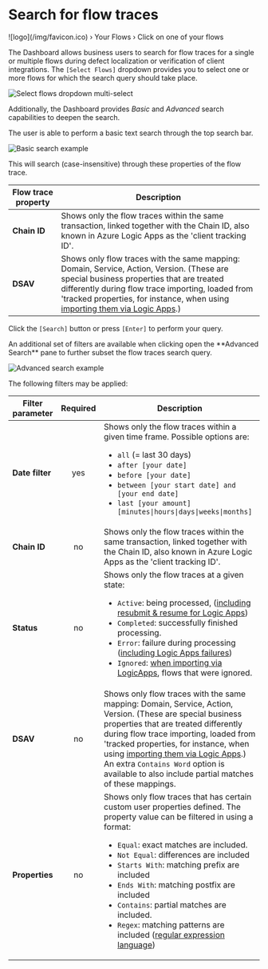
# Search for flow traces
<nav class="custom-breadcrumb">
  <span class="breadcrumb-item no-padding">
    ![logo](/img/favicon.ico)
  </span>
  <span>›</span>
  <span class="breadcrumb-item">Your Flows</span>
  <span>›</span>
  <span class="breadcrumb-item active">Click on one of your flows</span>
</nav>

The Dashboard allows business users to search for flow traces for a single or multiple flows during defect localization or verification of client integrations. The `[Select Flows]` dropdown provides you to select one or more flows for which the search query should take place.  

![Select flows dropdown multi-select](/images/v2_search-advanced3.png)

Additionally, the Dashboard provides *Basic* and *Advanced* search capabilities to deepen the search.

<Tabs groupId="search-type">
<TabItem value="basic" label="Basic search" default>
The user is able to perform a basic text search through the top search bar.

![Basic search example](/images/dashboard/search-for-flow-traces-basic-search.gif)

This will search (case-insensitive) through these properties of the flow trace.

| Flow trace property | Description |
| ------------------- | ----------- |
| **Chain ID**        | Shows only the flow traces within the same transaction, linked together with the Chain ID, also known in Azure Logic Apps as the 'client tracking ID'. |
| **DSAV**            | Shows only flow traces with the same mapping: Domain, Service, Action, Version. (These are special business properties that are treated differently during flow trace importing, loaded from 'tracked properties, for instance, when using [importing them via Logic Apps](./04_import-flow-traces/import-flows-via-la.mdx).) |

Click the `[Search]` button or press `[Enter]` to perform your query.

</TabItem>
<TabItem value="advanced" label="Advanced search">
An additional set of filters are available when clicking open the **Advanced Search** pane to further subset the flow traces search query. 

![Advanced search example](/images/dashboard/search-for-flow-traces-advanced-search.gif)

The following filters may be applied:

| Filter parameter | Required | Description | 
| ---------------- | :------: | ----------- |
| **Date filter**  | yes      | Shows only the flow traces within a given time frame. Possible options are: <ul><li>`all` (= last 30 days)</li><li>`after [your date]`</li><li>`before [your date]`</li><li>`between [your start date] and [your end date]`</li><li>`last [your amount] [minutes\|hours\|days\|weeks\|months]`</li></ul> |
| **Chain ID**     | no       | Shows only the flow traces within the same transaction, linked together with the Chain ID, also known in Azure Logic Apps as the 'client tracking ID'. |
| **Status**       | no       | Shows only the flow traces at a given state: <ul><li>`Active`: being processed, ([including resubmit & resume for Logic Apps](./04_import-flow-traces/import-flows-via-la.mdx))</li><li>`Completed`: successfully finished processing.</li><li>`Error`: failure during processing ([including Logic Apps failures](./04_import-flow-traces/import-flows-via-la.mdx))</li><li>`Ignored`: [when importing via LogicApps](./04_import-flow-traces/import-flows-via-la.mdx), flows that were ignored.</li></ul> | 
| **DSAV**         | no       | Shows only flow traces with the same mapping: Domain, Service, Action, Version. (These are special business properties that are treated differently during flow trace importing, loaded from 'tracked properties, for instance, when using [importing them via Logic Apps](./04_import-flow-traces/import-flows-via-la.mdx).) <br/> An extra `Contains Word` option is available to also include partial matches of these mappings. |
| **Properties**   | no       | Shows only flow traces that has certain custom user properties defined. The property value can be filtered in using a format: <ul><li>`Equal`: exact matches are included.</li><li>`Not Equal`: differences are included</li><li>`Starts With`: matching prefix are included</li><li>`Ends With`: matching postfix are included</li><li>`Contains`: partial matches are included.</li><li>`Regex`: matching patterns are included ([regular expression language](https://learn.microsoft.com/en-us/dotnet/standard/base-types/regular-expression-language-quick-reference))</li></ul> |   

</TabItem>
</Tabs>